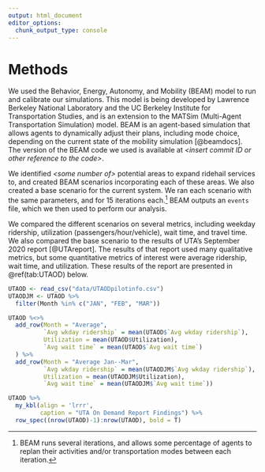 ```yaml
---
output: html_document
editor_options: 
  chunk_output_type: console
---
```

Methods
================================================================================

We used the Behavior, Energy, Autonomy, and Mobility (BEAM) model to run and calibrate our simulations.
This model is being developed by Lawrence Berkeley National Laboratory and the UC Berkeley Institute for Transportation Studies, and is an extension to the MATSim (Multi-Agent Transportation Simulation) model.
BEAM is an agent-based simulation that allows agents to dynamically adjust their plans, including mode choice, depending on the current state of the mobility simulation [@beamdocs].
The version of the BEAM code we used is available at *\<insert commit ID or other reference to the code\>*.

We identified *\<some number of\>* potential areas to expand ridehail services to, and created BEAM scenarios incorporating each of these areas.
We also created a base scenario for the current system.
We ran each scenario with the same parameters, and for 15 iterations each.^[BEAM runs several iterations, and allows some percentage of agents to replan their activities and/or transportation modes between each iteration.]
BEAM outputs an `events` file, which we then used to perform our analysis.

We compared the different scenarios on several metrics, including weekday ridership, utilization (passengers/hour/vehicle), wait time, and travel time.
We also compared the base scenario to the results of UTA's September 2020 report [@UTAreport].
The results of that report used many qualitative metrics, but some quantitative metrics of interest were average ridership, wait time, and utilization. These results of the report are presented in \@ref(tab:UTAOD) below.

```r
UTAOD <- read_csv("data/UTAODpilotinfo.csv")
UTAODJM <- UTAOD %>% 
  filter(Month %in% c("JAN", "FEB", "MAR"))

UTAOD %<>% 
  add_row(Month = "Average",
          `Avg wkday ridership` = mean(UTAOD$`Avg wkday ridership`),
          Utilization = mean(UTAOD$Utilization),
          `Avg wait time` = mean(UTAOD$`Avg wait time`)
  ) %>% 
  add_row(Month = "Average Jan--Mar",
          `Avg wkday ridership` = mean(UTAODJM$`Avg wkday ridership`),
          Utilization = mean(UTAODJM$Utilization),
          `Avg wait time` = mean(UTAODJM$`Avg wait time`))

UTAOD %>% 
  my_kbl(align = 'lrrr',
         caption = "UTA On Demand Report Findings") %>%
  row_spec((nrow(UTAOD)-1):nrow(UTAOD), bold = T)
```
